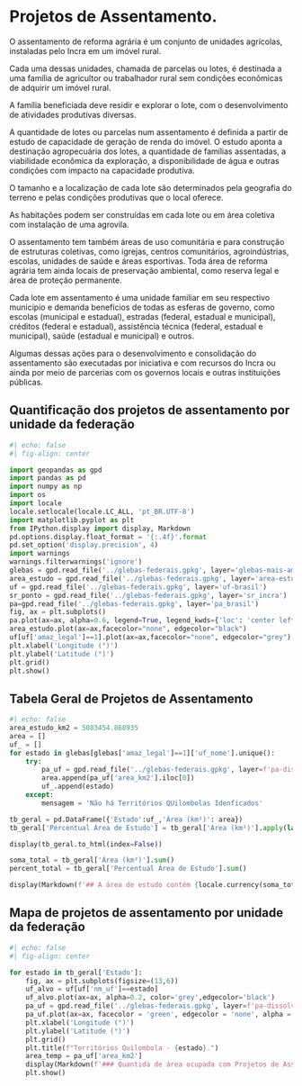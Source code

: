 # Projetos de Assentamento.

:::{.text-justify}

O assentamento de reforma agrária é um conjunto de unidades agrícolas, instaladas pelo Incra em um imóvel rural.

Cada uma dessas unidades, chamada de parcelas ou lotes, é destinada a uma família de agricultor ou trabalhador rural sem condições econômicas de adquirir um imóvel rural.

A família beneficiada deve residir e explorar o lote, com o desenvolvimento de atividades produtivas diversas.

A quantidade de lotes ou parcelas num assentamento é definida a partir de estudo de capacidade de geração de renda do imóvel. O estudo aponta a destinação agropecuária dos lotes, a quantidade de famílias assentadas, a viabilidade econômica da exploração, a disponibilidade de água e outras condições com impacto na capacidade produtiva. 

O tamanho e a localização de cada lote são determinados pela geografia do terreno e pelas condições produtivas que o local oferece.

As habitações podem ser construídas em cada lote ou em área coletiva com instalação de uma agrovila.

O assentamento tem também áreas de uso comunitária e para construção de estruturas coletivas, como igrejas, centros comunitários, agroindústrias, escolas, unidades de saúde e áreas esportivas. Toda área de reforma agrária tem ainda locais de preservação ambiental, como reserva legal e área de proteção permanente.

Cada lote em assentamento é uma unidade familiar em seu respectivo município e demanda benefícios de todas as esferas de governo, como escolas (municipal e estadual), estradas (federal, estadual e municipal), créditos (federal e estadual), assistência técnica (federal, estadual e municipal), saúde (estadual e municipal) e outros.

Algumas dessas ações para o desenvolvimento e consolidação do assentamento são executadas por iniciativa e com recursos do Incra ou ainda por meio de parcerias com os governos locais e outras instituições públicas. 
:::



## Quantificação dos projetos de assentamento por unidade da federação



```{python}
#| echo: false
#| fig-align: center

import geopandas as gpd
import pandas as pd
import numpy as np
import os
import locale
locale.setlocale(locale.LC_ALL, 'pt_BR.UTF-8')
import matplotlib.pyplot as plt
from IPython.display import display, Markdown
pd.options.display.float_format = '{:.4f}'.format
pd.set_option('display.precision', 4)
import warnings
warnings.filterwarnings('ignore')
glebas = gpd.read_file('../glebas-federais.gpkg', layer='glebas-mais-amazonia')
area_estudo = gpd.read_file('../glebas-federais.gpkg', layer='area-estudo')
uf = gpd.read_file('../glebas-federais.gpkg', layer='uf-brasil')
sr_ponto = gpd.read_file('../glebas-federais.gpkg', layer='sr_incra')
pa=gpd.read_file('../glebas-federais.gpkg', layer='pa_brasil')
fig, ax = plt.subplots()
pa.plot(ax=ax, alpha=0.6, legend=True, legend_kwds={'loc': 'center left','bbox_to_anchor':(1,0.5)})
area_estudo.plot(ax=ax,facecolor="none", edgecolor="black")
uf[uf['amaz_legal']==1].plot(ax=ax,facecolor="none", edgecolor="grey")
plt.xlabel('Longitude (°)')
plt.ylabel('Latitude (°)')
plt.grid()
plt.show()
```

## Tabela Geral de Projetos de Assentamento

```{python}
#| echo: false
area_estudo_km2 = 5083454.868935
area = []
uf_ = []
for estado in glebas[glebas['amaz_legal']==1]['uf_nome'].unique():
    try:
        pa_uf = gpd.read_file('../glebas-federais.gpkg', layer=f'pa-dissolv-{estado}')
        area.append(pa_uf['area_km2'].iloc[0])
        uf_.append(estado)
    except:
        mensagem = 'Não há Territórios QUilombolas Idenficados'

tb_geral = pd.DataFrame({'Estado':uf_,'Área (km²)': area})
tb_geral['Percentual Área de Estudo'] = tb_geral['Área (km²)'].apply(lambda x: round(x/area_estudo_km2*100, 2))

display(tb_geral.to_html(index=False))

soma_total = tb_geral['Área (km²)'].sum()
percent_total = tb_geral['Percentual Área de Estudo'].sum()

display(Markdown(f'## A área de estudo contém {locale.currency(soma_total, grouping=True, symbol=None)} de quilômetros quadrados de Projetos de Assentamento correspondendo a {round(percent_total,2)}%'))
```


## Mapa de projetos de assentamento por unidade da federação

```{python}
#| echo: false
#| fig-align: center

for estado in tb_geral['Estado']:
    fig, ax = plt.subplots(figsize=(13,6))
    uf_alvo = uf[uf['nm_uf']==estado]
    uf_alvo.plot(ax=ax, alpha=0.2, color='grey',edgecolor='black')
    pa_uf = gpd.read_file('../glebas-federais.gpkg', layer=f'pa-dissolv-{estado}')
    pa_uf.plot(ax=ax, facecolor = 'green', edgecolor = 'none', alpha = 1, linewidth = 0.7)
    plt.xlabel('Longitude (°)')
    plt.ylabel('Latitude (°)')
    plt.grid()
    plt.title(f"Territórios Quilombola - {estado}.")
    area_temp = pa_uf['area_km2']
    display(Markdown(f'### Quantida de área ocupada com Projetos de Assentamento - {estado}: *{locale.currency(area_temp.iloc[0], grouping=True, symbol=None)}km²*'))
    plt.show()

```
